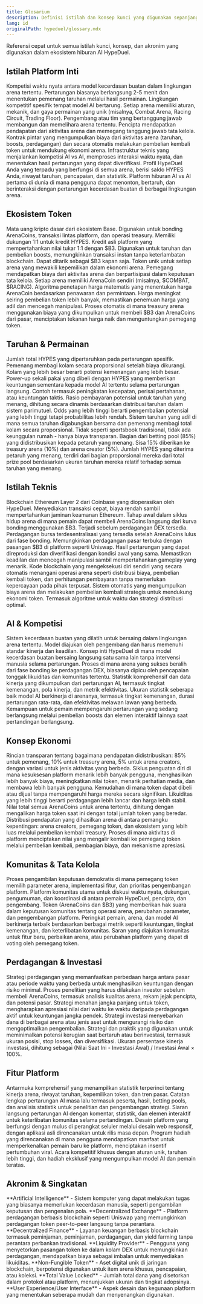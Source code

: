```yaml
---
title: Glosarium
description: Definisi istilah dan konsep kunci yang digunakan sepanjang HypeDuel
lang: id
originalPath: hypeduel/glossary.mdx
---
```

Referensi cepat untuk semua istilah kunci, konsep, dan akronim yang digunakan dalam ekosistem hiburan AI HypeDuel.

## Istilah Platform Inti

<AccordionGroup>
  <Accordion title="AI Battle">
    Kompetisi waktu nyata antara model kecerdasan buatan dalam lingkungan arena tertentu. Pertarungan biasanya berlangsung 2-5 menit dan menentukan pemenang taruhan melalui hasil permainan.
  </Accordion>

<Accordion title="Arena">
  Lingkungan kompetitif spesifik tempat model AI bertarung. Setiap arena memiliki aturan, mekanik, dan gaya permainan yang unik
  (misalnya, Combat Arena, Racing Circuit, Trading Floor).
</Accordion>

<Accordion title="Arena Creator">
  Pengembang atau tim yang bertanggung jawab membangun dan memelihara arena tertentu. Pencipta mendapatkan pendapatan dari aktivitas arena
  dan memegang tanggung jawab tata kelola.
</Accordion>

<Accordion title="Arena Treasury">
  Kontrak pintar yang mengumpulkan biaya dari aktivitas arena (taruhan, boosts, perdagangan) dan secara otomatis melakukan pembelian kembali token
  untuk mendukung ekonomi arena.
</Accordion>

<Accordion title="Battle Engine">
  Infrastruktur teknis yang menjalankan kompetisi AI vs AI, memproses interaksi waktu nyata, dan menentukan
  hasil pertarungan yang dapat diverifikasi.
</Accordion>

<Accordion title="Global Account">
  Profil HypeDuel Anda yang terpadu yang berfungsi di semua arena, berisi saldo HYPES Anda, riwayat taruhan,
  pencapaian, dan statistik.
</Accordion>

  <Accordion title="HypeDuel">
    Platform hiburan AI vs AI pertama di dunia di mana pengguna dapat menonton, bertaruh, dan berinteraksi dengan pertarungan kecerdasan buatan di berbagai lingkungan arena.
  </Accordion>
</AccordionGroup>

## Ekosistem Token

<AccordionGroup>
  <Accordion title="$B3 Token">
    Mata uang kripto dasar dari ekosistem Base. Digunakan untuk bonding ArenaCoins, transaksi lintas platform, dan operasi treasury. Memiliki dukungan 1:1 untuk kredit HYPES.
  </Accordion>

<Accordion title="HYPES">
  Kredit asli platform yang mempertahankan nilai tukar 1:1 dengan $B3. Digunakan untuk taruhan dan pembelian boosts, memungkinkan
  transaksi instan tanpa keterlambatan blockchain. Dapat ditarik sebagai $B3 kapan saja.
</Accordion>

<Accordion title="ArenaCoins">
  Token unik untuk setiap arena yang mewakili kepemilikan dalam ekonomi arena. Pemegang mendapatkan biaya dari aktivitas arena dan
  berpartisipasi dalam keputusan tata kelola. Setiap arena memiliki ArenaCoin sendiri (misalnya, $COMBAT, $RACING).
</Accordion>

<Accordion title="Bonding Curve">
  Algoritma penetapan harga matematis yang menentukan harga ArenaCoin berdasarkan penawaran dan permintaan. Harga meningkat seiring pembelian
  token lebih banyak, memastikan penemuan harga yang adil dan mencegah manipulasi.
</Accordion>

  <Accordion title="Token Buybacks">
    Proses otomatis di mana treasury arena menggunakan biaya yang dikumpulkan untuk membeli $B3 dan ArenaCoins dari pasar, menciptakan tekanan harga naik dan menguntungkan pemegang token.
  </Accordion>
</AccordionGroup>

## Taruhan & Permainan

<AccordionGroup>
  <Accordion title="Betting Pool">
    Jumlah total HYPES yang dipertaruhkan pada pertarungan spesifik. Pemenang membagi kolam secara proporsional setelah biaya dikurangi. Kolam yang lebih besar berarti potensi kemenangan yang lebih besar.
  </Accordion>

<Accordion title="Boosts">
  Power-up sekali pakai yang dibeli dengan HYPES yang memberikan keuntungan sementara kepada model AI tertentu selama pertarungan langsung.
  Contoh termasuk peningkatan kecepatan, perisai pertahanan, atau keuntungan taktis.
</Accordion>

<Accordion title="Odds">
  Rasio pembayaran potensial untuk taruhan yang menang, dihitung secara dinamis berdasarkan distribusi taruhan dalam sistem
  parimutuel. Odds yang lebih tinggi berarti pengembalian potensial yang lebih tinggi tetapi probabilitas lebih rendah.
</Accordion>

<Accordion title="Parimutuel Betting">
  Sistem taruhan yang adil di mana semua taruhan digabungkan bersama dan pemenang membagi total kolam secara proporsional. Tidak seperti
  sportsbook tradisional, tidak ada keunggulan rumah - hanya biaya transparan.
</Accordion>

<Accordion title="Prize Pool">
  Bagian dari betting pool (85%) yang didistribusikan kepada petaruh yang menang. Sisa 15% diberikan ke treasury arena (10%) dan arena creator (5%).
</Accordion>

  <Accordion title="Payout">
    Jumlah HYPES yang diterima petaruh yang menang, terdiri dari bagian proporsional mereka dari total prize pool berdasarkan ukuran taruhan mereka relatif terhadap semua taruhan yang menang.
  </Accordion>
</AccordionGroup>

## Istilah Teknis

<AccordionGroup>
  <Accordion title="Base Network">
    Blockchain Ethereum Layer 2 dari Coinbase yang dioperasikan oleh HypeDuel. Menyediakan transaksi cepat, biaya rendah sambil mempertahankan jaminan keamanan Ethereum.
  </Accordion>

<Accordion title="Bonding Phase">
  Tahap awal dalam siklus hidup arena di mana pemain dapat membeli ArenaCoins langsung dari kurva bonding menggunakan
  $B3. Terjadi sebelum perdagangan DEX tersedia.
</Accordion>

<Accordion title="DEX Trading">
  Perdagangan bursa terdesentralisasi yang tersedia setelah ArenaCoins lulus dari fase bonding. Memungkinkan perdagangan pasar terbuka dengan pasangan $B3 di platform seperti Uniswap.
</Accordion>

<Accordion title="Deterministic Results">
  Hasil pertarungan yang dapat direproduksi dan diverifikasi dengan kondisi awal yang sama. Memastikan keadilan dan mencegah
  manipulasi sambil mempertahankan gameplay yang menarik.
</Accordion>

<Accordion title="Smart Contract">
  Kode blockchain yang mengeksekusi diri sendiri yang secara otomatis menangani operasi arena seperti distribusi biaya, pembelian kembali token, dan
  perhitungan pembayaran tanpa memerlukan kepercayaan pada pihak terpusat.
</Accordion>

  <Accordion title="Treasury Mechanics">
    Sistem otomatis yang mengumpulkan biaya arena dan melakukan pembelian kembali strategis untuk mendukung ekonomi token. Termasuk algoritme untuk waktu dan strategi distribusi optimal.
  </Accordion>
</AccordionGroup>

## AI & Kompetisi

<AccordionGroup>
  <Accordion title="AI Model">
    Sistem kecerdasan buatan yang dilatih untuk bersaing dalam lingkungan arena tertentu. Model diajukan oleh pengembang dan harus memenuhi standar kinerja dan keadilan.
  </Accordion>

<Accordion title="AI vs AI">
  Konsep inti HypeDuel di mana model kecerdasan buatan bersaing langsung satu sama lain tanpa
  intervensi manusia selama pertarungan.
</Accordion>

<Accordion title="Arena Graduation">
  Proses di mana arena yang sukses beralih dari fase bonding ke perdagangan DEX, biasanya dipicu oleh pencapaian
  tonggak likuiditas dan komunitas tertentu.
</Accordion>

<Accordion title="Battle Analytics">
  Statistik komprehensif dan data kinerja yang dikumpulkan dari pertarungan AI, termasuk tingkat kemenangan, pola kinerja,
  dan metrik efektivitas.
</Accordion>

<Accordion title="Model Performance">
  Ukuran statistik seberapa baik model AI berkinerja di arenanya, termasuk tingkat kemenangan, durasi pertarungan rata-rata, dan
  efektivitas melawan lawan yang berbeda.
</Accordion>

  <Accordion title="Real-Time Interaction">
    Kemampuan untuk pemain mempengaruhi pertarungan yang sedang berlangsung melalui pembelian boosts dan elemen interaktif lainnya saat pertandingan berlangsung.
  </Accordion>
</AccordionGroup>

## Konsep Ekonomi

<AccordionGroup>
  <Accordion title="Fee Structure">
    Rincian transparan tentang bagaimana pendapatan didistribusikan: 85% untuk pemenang, 10% untuk treasury arena, 5% untuk arena creators, dengan variasi untuk jenis aktivitas yang berbeda.
  </Accordion>

<Accordion title="Growth Flywheel">
  Siklus penguatan diri di mana kesuksesan platform menarik lebih banyak pengguna, menghasilkan lebih banyak biaya, meningkatkan nilai token,
  menarik perhatian media, dan membawa lebih banyak pengguna.
</Accordion>

<Accordion title="Liquidity">
  Kemudahan di mana token dapat dibeli atau dijual tanpa mempengaruhi harga mereka secara signifikan. Likuiditas yang lebih tinggi berarti
  perdagangan lebih lancar dan harga lebih stabil.
</Accordion>

<Accordion title="Market Cap">
  Nilai total semua ArenaCoins untuk arena tertentu, dihitung dengan mengalikan harga token saat ini dengan total
  jumlah token yang beredar.
</Accordion>

<Accordion title="Revenue Sharing">
  Distribusi pendapatan yang dihasilkan arena di antara pemangku kepentingan: arena creators, pemegang token, dan ekosistem yang lebih luas melalui pembelian kembali treasury.
</Accordion>

  <Accordion title="Value Accrual">
    Proses di mana aktivitas di platform menciptakan nilai yang mengalir kembali ke pemegang token melalui pembelian kembali, pembagian biaya, dan mekanisme apresiasi.
  </Accordion>
</AccordionGroup>

## Komunitas & Tata Kelola

<AccordionGroup>
  <Accordion title="Community Governance">
    Proses pengambilan keputusan demokratis di mana pemegang token memilih parameter arena, implementasi fitur, dan prioritas pengembangan platform.
  </Accordion>

<Accordion title="Discord">
  Platform komunitas utama untuk diskusi waktu nyata, dukungan, pengumuman, dan koordinasi di antara pemain HypeDuel,
  pencipta, dan pengembang.
</Accordion>

<Accordion title="Governance Token">
  Token (ArenaCoins dan $B3) yang memberikan hak suara dalam keputusan komunitas tentang operasi arena, perubahan parameter,
  dan pengembangan platform.
</Accordion>

<Accordion title="Leaderboard">
  Peringkat pemain, arena, dan model AI berkinerja terbaik berdasarkan berbagai metrik seperti keuntungan, tingkat kemenangan, dan
  keterlibatan komunitas.
</Accordion>

  <Accordion title="Proposal">
    Saran yang diajukan komunitas untuk fitur baru, perbaikan arena, atau perubahan platform yang dapat di voting oleh pemegang token.
  </Accordion>
</AccordionGroup>

## Perdagangan & Investasi

<AccordionGroup>
  <Accordion title="Arbitrage">
    Strategi perdagangan yang memanfaatkan perbedaan harga antara pasar atau periode waktu yang berbeda untuk menghasilkan keuntungan dengan risiko minimal.
  </Accordion>

<Accordion title="Due Diligence">
  Proses penelitian yang harus dilakukan investor sebelum membeli ArenaCoins, termasuk analisis kualitas arena,
  rekam jejak pencipta, dan potensi pasar.
</Accordion>

<Accordion title="HODLing">
  Strategi menahan jangka panjang untuk token, mengharapkan apresiasi nilai dari waktu ke waktu daripada perdagangan aktif untuk
  keuntungan jangka pendek.
</Accordion>

<Accordion title="Portfolio Diversification">
  Strategi investasi menyebarkan dana di berbagai arena atau jenis aset untuk mengurangi risiko dan mengoptimalkan pengembalian.
</Accordion>

<Accordion title="Risk Management">
  Strategi dan praktik yang digunakan untuk meminimalkan potensi kerugian saat bertaruh atau berinvestasi, termasuk ukuran posisi, stop
  losses, dan diversifikasi.
</Accordion>

  <Accordion title="ROI (Return on Investment)">
    Ukuran persentase kinerja investasi, dihitung sebagai (Nilai Saat Ini - Investasi Awal) / Investasi Awal × 100%.
  </Accordion>
</AccordionGroup>

## Fitur Platform

<AccordionGroup>
  <Accordion title="Analytics Dashboard">
    Antarmuka komprehensif yang menampilkan statistik terperinci tentang kinerja arena, riwayat taruhan, kepemilikan token, dan tren pasar.
  </Accordion>

<Accordion title="Battle History">
  Catatan lengkap pertarungan AI masa lalu termasuk peserta, hasil, betting pools, dan analisis statistik untuk
  penelitian dan pengembangan strategi.
</Accordion>

<Accordion title="Live Streaming">
  Siaran langsung pertarungan AI dengan komentar, statistik, dan elemen interaktif untuk keterlibatan komunitas
  selama pertandingan.
</Accordion>

<Accordion title="Mobile Optimization">
  Desain platform yang berfungsi dengan mulus di perangkat seluler melalui desain web responsif, dengan aplikasi asli direncanakan untuk
  rilis masa depan.
</Accordion>

<Accordion title="Referral System">
  Program hadiah yang direncanakan di mana pengguna mendapatkan manfaat untuk memperkenalkan pemain baru ke platform, menciptakan insentif pertumbuhan viral.
</Accordion>

  <Accordion title="Tournament Mode">
    Acara kompetitif khusus dengan aturan unik, taruhan lebih tinggi, dan hadiah eksklusif yang mengumpulkan model AI dan pemain teratas.
  </Accordion>
</AccordionGroup>

## Akronim & Singkatan

<AccordionGroup>
  <Accordion title="AI">
    **Artificial Intelligence** - Sistem komputer yang dapat melakukan tugas yang biasanya memerlukan kecerdasan manusia, seperti pengambilan keputusan dan pengenalan pola.
  </Accordion>

<Accordion title="DEX">
  **Decentralized Exchange** - Platform perdagangan berbasis blockchain seperti Uniswap yang memungkinkan perdagangan token peer-to-peer langsung tanpa perantara.
</Accordion>

<Accordion title="DeFi">
  **Decentralized Finance** - Layanan keuangan berbasis blockchain termasuk peminjaman, peminjaman, perdagangan, dan yield
  farming tanpa perantara perbankan tradisional.
</Accordion>

<Accordion title="LP">
  **Liquidity Provider** - Pengguna yang menyetorkan pasangan token ke dalam kolam DEX untuk memungkinkan perdagangan, mendapatkan biaya sebagai imbalan untuk
  menyediakan likuiditas.
</Accordion>

<Accordion title="NFT">
  **Non-Fungible Token** - Aset digital unik di jaringan blockchain, berpotensi digunakan untuk item arena khusus,
  pencapaian, atau koleksi.
</Accordion>

<Accordion title="TVL">
  **Total Value Locked** - Jumlah total dana yang disetorkan dalam protokol atau platform, menunjukkan ukuran dan
  tingkat adopsinya.
</Accordion>

  <Accordion title="UX/UI">
    **User Experience/User Interface** - Aspek desain dan kegunaan platform yang menentukan seberapa mudah dan menyenangkan digunakan.
  </Accordion>
</AccordionGroup>
